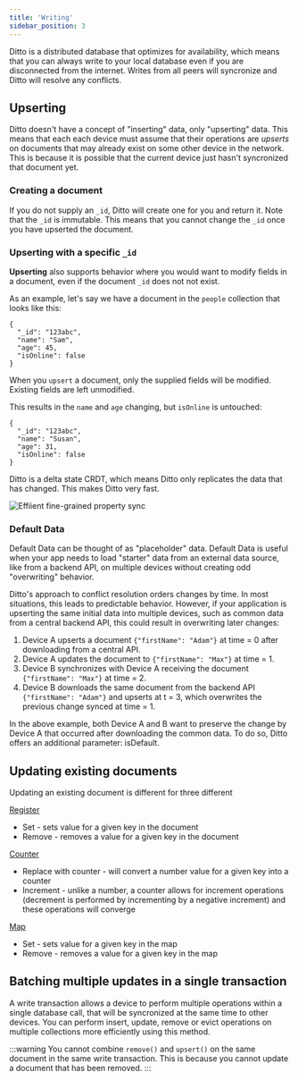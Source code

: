 ```yaml
---
title: 'Writing'
sidebar_position: 3
---
```



Ditto is a distributed database that optimizes for availability, which means
that you can always write to your local database even if you are disconnected
from the internet. Writes from all peers will syncronize and Ditto will resolve
any conflicts.

## Upserting 

 Ditto doesn't have a concept of "inserting" data, only "upserting" data. This
 means that each each device must assume that their operations are *upserts* on
 documents that may already exist on some other device in the network. This is because it is
 possible that the current device just hasn't syncronized that document yet.

### Creating a document

If you do not supply an `_id`, Ditto will create one for you and return it. Note that the `_id` is
 immutable.  This means that you cannot change the `_id` once you have upserted
 the document.
 
<SnippetGroup name="upsert" />

### Upserting with a specific `_id`

__Upserting__ also supports behavior where you would want to modify fields in a
document, even if the document `_id` does not not exist.  

As an example, let's say we have a document in the `people` collection that looks like this:

```jsonc
{
  "_id": "123abc",
  "name": "Sam",
  "age": 45,
  "isOnline": false
}
```

When you `upsert` a document, only the supplied fields will be modified. Existing fields are left unmodified. 

<SnippetGroup
  name='upsert-id' 
/>

This results in the `name` and `age` changing, but `isOnline` is untouched:

```jsonc
{
  "_id": "123abc",
  "name": "Susan",
  "age": 31,
  "isOnline": false
}
```

Ditto is a delta state CRDT, which means Ditto only replicates the data that has changed. This makes Ditto very fast.

![Effiient fine-grained property sync](replication-model.png)


### Default Data

Default Data can be thought of as "placeholder" data.  Default Data is useful when your app needs to load "starter" data from an external data source, like from a backend API, on multiple devices without creating odd "overwriting" behavior.

Ditto's approach to conflict resolution orders changes by time. In most situations, this leads to predictable behavior. However, if your application is upserting the same initial data into multiple devices, such as common data from a central backend API, this could result in overwriting later changes:

1. Device A upserts a document `{"firstName": "Adam"}` at time = 0 after downloading from a central API.
2. Device A updates the document to `{"firstName": "Max"}` at time = 1.
3. Device B synchronizes with Device A receiving the document `{"firstName": "Max"}` at time = 2.
4. Device B downloads the same document from the backend API `{"firstName": "Adam"}` and upserts at t = 3, which overwrites the previous change synced at time = 1.

In the above example, both Device A and B want to preserve the change by Device A that occurred after downloading the common data. To do so, Ditto offers an additional parameter: isDefault.

<SnippetGroup
  name='upsert-default-data' 
/>

## Updating existing documents

Updating an existing document is different for three different 

[Register](../datamodel/register)

* Set - sets value for a given key in the document
* Remove - removes a value for a given key in the document

[Counter](../datamodel/counter)

* Replace with counter - will convert a number value for a given key into a counter
* Increment - unlike a number, a counter allows for increment operations (decrement is performed by incrementing by a negative increment) and these operations will converge

[Map](../datamodel/map)

* Set - sets value for a given key in the map
* Remove - removes a value for a given key in the map

<SnippetGroup
  name='update' 
/>

## Batching multiple updates in a single transaction

A write transaction allows a device to perform multiple operations within a
single database call, that will be syncronized at the same time to other
devices. You can perform insert, update, remove or evict operations on multiple
collections more efficiently using this method.

:::warning
You cannot combine `remove()` and `upsert()` on the same document in the same write transaction. This is because you cannot update a document that has been removed.
:::

<SnippetGroup name="write-transaction" />
